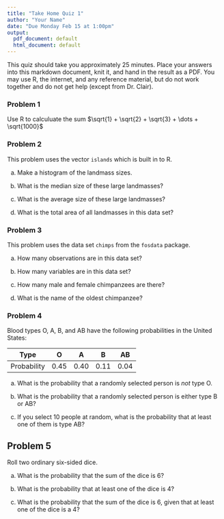 ```yaml
---
title: "Take Home Quiz 1"
author: "Your Name"
date: "Due Monday Feb 15 at 1:00pm"
output:
  pdf_document: default
  html_document: default
---
```


This quiz should take you approximately 25 minutes. 
Place your answers into this markdown document, knit it, and hand in the result as a PDF.
You may use R, the internet, and any reference material,
but do not work together and do not get help (except from Dr. Clair).

### Problem 1
Use R to calculuate the sum $\sqrt{1} + \sqrt{2} + \sqrt{3} + \dots + \sqrt{1000}$

### Problem 2
This problem uses the vector `islands` which is built in to R.

a. Make a histogram of the landmass sizes.

b. What is the median size of these large landmasses?

c. What is the average size of these large landmasses?

d. What is the total area of all landmasses in this data set?

### Problem 3
This problem uses the data set `chimps` from the `fosdata` package.

a. How many observations are in this data set?

b. How many variables are in this data set?

c. How many male and female chimpanzees are there?

d. What is the name of the oldest chimpanzee?

### Problem 4
Blood types O, A, B, and AB \index{blood type} have the following probabilities in the United States:

Type        |   O  |   A  |  B   |  AB
------------|------|------|------|------
Probability | 0.45 | 0.40 | 0.11 | 0.04

a. What is the probability that a randomly selected person is *not* type O.

b. What is the probability that a randomly selected person is either type B or AB?

c. If you select 10 people at random, what is the probability that at least one of them is type AB?

## Problem 5
Roll two ordinary six-sided dice.

a. What is the probability that the sum of the dice is 6?

b. What is the probability that at least one of the dice is 4?

c. What is the probability that the sum of the dice is 6, given that at least one of the dice is a 4?

